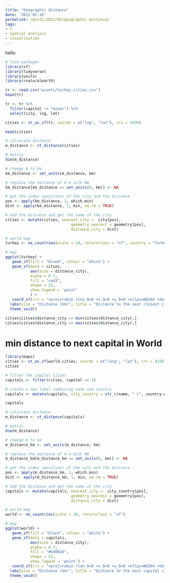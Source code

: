 ```yaml
---
title: "Geographic distance"
date: '2022-02-18'
permalink: /posts/2022/02/geographic-distance/
tags:
- r
- spatial analysis
- visualization
---
```


hello

```r
# load packages
library(sf) 
library(tidyverse)
library(units)
library(rnaturalearth)
```

```r
tr <- read.csv("assets/turkey_cities.csv")
head(tr)
```

```r
tr <- tr %>% 
  filter(capital != "minor") %>%
  select(city, lng, lat)

cities <- st_as_sf(tr, coords = c("lng", "lat"), crs = 4326)

head(cities)
```


```r
# calculate distance
m_distance <- st_distance(cities)

# matrix
dim(m_distance)
```

```r
# change m to km
km_distance <- set_units(m_distance, km)

# replace the distance of 0 m with NA
km_distance[km_distance == set_units(0, km)] <- NA
```


```r
# get the index (position) of the city and the distance
pos <- apply(km_distance, 1, which.min)
dist <- apply(km_distance, 1, min, na.rm = TRUE)

# add the distance and get the name of the city
cities <- mutate(cities, nearest_city =  city[pos], 
                             geometry_nearest = geometry[pos],
                             distance_city = dist)
```


```r
# world map
turkey <- ne_countries(scale = 10, returnclass = "sf", country = "Turkey")

# map
ggplot(turkey) +
   geom_sf(fill = "blue4", colour = "white") +
   geom_sf(data = cities, 
           aes(size = distance_city),
           alpha = 0.7,
           fill = "red3",
           shape = 21,
           show.legend = 'point'
           ) +
   coord_sf(crs = "+proj=robin +lon_0=0 +x_0=0 +y_0=0 +ellps=WGS84 +datum=WGS84 +units=m +no_defs") +
  labs(size = "Distance (km)", title = "Distance to the next closest city") +
  theme_void()
```

```r
cities[cities$distance_city == min(cities$distance_city),]
cities[cities$distance_city == max(cities$distance_city),]
```


# min distance to next capital in World

```r
library(maps)
cities <- st_as_sf(world.cities, coords = c("long", "lat"), crs = 4326)
cities

# filter the capital cities
capitals <- filter(cities, capital == 1)

# create a new label combining name and country
capitals <- mutate(capitals, city_country = str_c(name, " (", country.etc, ")"))

capitals 

# calculate distance
m_distance <- st_distance(capitals)

# matrix
dim(m_distance)

# change m to km
m_distance_km <- set_units(m_distance, km)

# replace the distance of 0 m with NA
m_distance_km[m_distance_km == set_units(0, km)] <- NA

# get the index (position) of the city and the distance
pos <- apply(m_distance_km, 1, which.min)
dist <- apply(m_distance_km, 1, min, na.rm = TRUE)

# add the distance and get the name of the city
capitals <- mutate(capitals, nearest_city =  city_country[pos], 
                             geometry_nearest = geometry[pos],
                             distance_city = dist)

# world map
world <- ne_countries(scale = 10, returnclass = "sf")

# map
ggplot(world) +
   geom_sf(fill = "black", colour = "white") +
   geom_sf(data = capitals, 
           aes(size = distance_city),
           alpha = 0.7,
           fill = "#bd0026",
           shape = 21,
           show.legend = 'point') +
   coord_sf(crs = "+proj=robin +lon_0=0 +x_0=0 +y_0=0 +ellps=WGS84 +datum=WGS84 +units=m +no_defs") +
  labs(size = "Distance (km)", title = "Distance to the next capital city") +
  theme_void()
```

